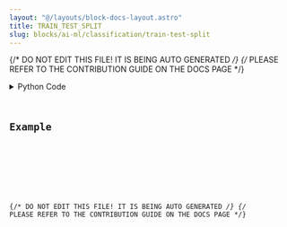 ```yaml
---
layout: "@/layouts/block-docs-layout.astro"
title: TRAIN_TEST_SPLIT
slug: blocks/ai-ml/classification/train-test-split
---
```


{/* DO NOT EDIT THIS FILE! IT IS BEING AUTO GENERATED */}
{/* PLEASE REFER TO THE CONTRIBUTION GUIDE ON THE DOCS PAGE */}


<PythonDocsDisplay docstring={docstring} />
<details>
<summary>Python Code</summary>



<Code code={pythonCode} lang="py" wrap theme="dracula" />

[Find this Flojoy Block on GitHub](https://github.com/flojoy-ai/blocks/blob/main/blocks/AI_ML/CLASSIFICATION/TRAIN_TEST_SPLIT/TRAIN_TEST_SPLIT.py)

</details>

## Example


<GetHelpWidget />


<AppDisplay app={app} blockName="TRAIN_TEST_SPLIT" client:visible />


<Example />

{/* DO NOT EDIT THIS FILE! IT IS BEING AUTO GENERATED */}
{/* PLEASE REFER TO THE CONTRIBUTION GUIDE ON THE DOCS PAGE */}
